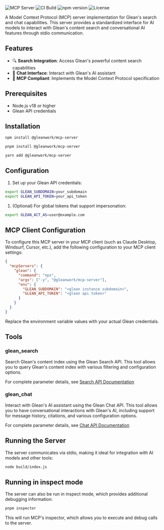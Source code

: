 <div class="flex gap-2">
  <img src="https://badge.mcpx.dev?type=server" alt="MCP Server" />
  <img
    src="https://github.com/gleanwork/mcp-server/actions/workflows/ci.yml/badge.svg"
    alt="CI Build"
  />
  <img
    src="https://badge.fury.io/js/%40gleanwork%2Fmcp-server.svg"
    alt="npm version"
  />
  <img
    src="https://img.shields.io/npm/l/@gleanwork%2Fmcp-server.svg"
    alt="License"
  />
</div>

A Model Context Protocol (MCP) server implementation for Glean's search and chat capabilities. This server provides a standardized interface for AI models to interact with Glean's content search and conversational AI features through stdio communication.

## Features

- 🔍 **Search Integration**: Access Glean's powerful content search capabilities
- 💬 **Chat Interface**: Interact with Glean's AI assistant
- 🔄 **MCP Compliant**: Implements the Model Context Protocol specification

## Prerequisites

- Node.js v18 or higher
- Glean API credentials

## Installation

<CodeGroup>

```bash npm
npm install @gleanwork/mcp-server
```

```bash pnpm
pnpm install @gleanwork/mcp-server
```

```bash yarn
yarn add @gleanwork/mcp-server
```

</CodeGroup>

## Configuration

1. Set up your Glean API credentials:

```bash
export GLEAN_SUBDOMAIN=your_subdomain
export GLEAN_API_TOKEN=your_api_token
```

1. (Optional) For global tokens that support impersonation:

```bash
export GLEAN_ACT_AS=user@example.com
```

## MCP Client Configuration

To configure this MCP server in your MCP client (such as Claude Desktop, Windsurf, Cursor, etc.), add the following configuration to your MCP client settings:

```json
{
  "mcpServers": {
    "glean": {
      "command": "npx",
      "args": ["-y", "@gleanwork/mcp-server"],
      "env": {
        "GLEAN_SUBDOMAIN": "<glean instance subdomain>",
        "GLEAN_API_TOKEN": "<glean api token>"
      }
    }
  }
}
```

Replace the environment variable values with your actual Glean credentials.

## Tools

### glean_search

Search Glean's content index using the Glean Search API. This tool allows you to query Glean's content index with various filtering and configuration options.

For complete parameter details, see [Search API Documentation](https://developers.glean.com/client/operation/search/)

### glean_chat

Interact with Glean's AI assistant using the Glean Chat API. This tool allows you to have conversational interactions with Glean's AI, including support for message history, citations, and various configuration options.

For complete parameter details, see [Chat API Documentation](https://developers.glean.com/client/operation/chat/)

## Running the Server

The server communicates via stdio, making it ideal for integration with AI models and other tools:

```bash
node build/index.js
```

## Running in inspect mode

The server can also be run in inspect mode, which provides additional debugging information:

```bash
pnpm inspector
```

This will run MCP's inspector, which allows you to execute and debug calls to the server.
